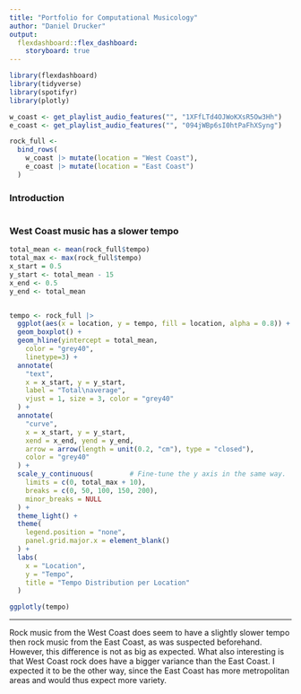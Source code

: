 ```yaml
---
title: "Portfolio for Computational Musicology"
author: "Daniel Drucker"
output: 
  flexdashboard::flex_dashboard:
    storyboard: true
---
```


```r
library(flexdashboard)
library(tidyverse)
library(spotifyr)
library(plotly)
```

```r
w_coast <- get_playlist_audio_features("", "1XFfLTd4OJWoKXsR5Ow3Hh")
e_coast <- get_playlist_audio_features("", "094jWBp6sI0htPaFhXSyng")

rock_full <-
  bind_rows(
    w_coast |> mutate(location = "West Coast"),
    e_coast |> mutate(location = "East Coast")
  )
```

### Introduction

```r
```

### West Coast music has a slower tempo

```r
total_mean <- mean(rock_full$tempo)
total_max <- max(rock_full$tempo)
x_start = 0.5
y_start <- total_mean - 15
x_end <- 0.5
y_end <- total_mean


tempo <- rock_full |>
  ggplot(aes(x = location, y = tempo, fill = location, alpha = 0.8)) +
  geom_boxplot() +
  geom_hline(yintercept = total_mean,
    color = "grey40", 
    linetype=3) +
  annotate(
    "text",
    x = x_start, y = y_start,
    label = "Total\naverage",
    vjust = 1, size = 3, color = "grey40"
  ) +
  annotate(
    "curve",
    x = x_start, y = y_start,
    xend = x_end, yend = y_end,
    arrow = arrow(length = unit(0.2, "cm"), type = "closed"),
    color = "grey40"
  ) +
  scale_y_continuous(         # Fine-tune the y axis in the same way.
    limits = c(0, total_max + 10),
    breaks = c(0, 50, 100, 150, 200),
    minor_breaks = NULL
  ) +
  theme_light() +
  theme(
    legend.position = "none",
    panel.grid.major.x = element_blank()
  ) +
  labs(
    x = "Location",
    y = "Tempo",
    title = "Tempo Distribution per Location"
  )

ggplotly(tempo)
```

*** 

Rock music from the West Coast does seem to have a slightly slower tempo then rock music from the East Coast, as was suspected beforehand. However, this difference is not as big as expected.  What  also interesting is that West Coast rock does have a bigger variance than the East Coast. I expected it to be the other way, since the East Coast has more metropolitan areas and would thus expect more variety. 

